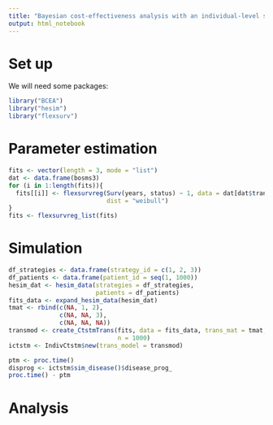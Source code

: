 ```yaml
---
title: "Bayesian cost-effectiveness analysis with an individual-level semi-Markov model"
output: html_notebook
---
```


# Set up
We will need some packages:
```r
library("BCEA")
library("hesim")
library("flexsurv")
```

# Parameter estimation
```r
fits <- vector(length = 3, mode = "list")
dat <- data.frame(bosms3)
for (i in 1:length(fits)){
  fits[[i]] <- flexsurvreg(Surv(years, status) ~ 1, data = dat[dat$trans == i, ],
                           dist = "weibull")
}
fits <- flexsurvreg_list(fits)
```

# Simulation
```r
df_strategies <- data.frame(strategy_id = c(1, 2, 3))
df_patients <- data.frame(patient_id = seq(1, 1000))
hesim_dat <- hesim_data(strategies = df_strategies,
                        patients = df_patients)
fits_data <- expand_hesim_data(hesim_dat)
tmat <- rbind(c(NA, 1, 2),
              c(NA, NA, 3),
              c(NA, NA, NA))
transmod <- create_CtstmTrans(fits, data = fits_data, trans_mat = tmat,
                              n = 1000)
ictstm <- IndivCtstm$new(trans_model = transmod)

ptm <- proc.time()
disprog <- ictstm$sim_disease()$disease_prog_
proc.time() - ptm
```

# Analysis
